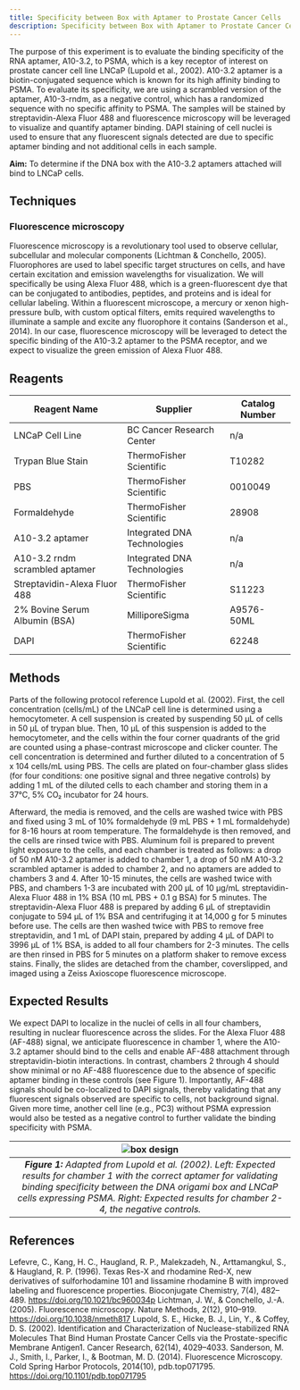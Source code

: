 ```yaml
---
title: Specificity between Box with Aptamer to Prostate Cancer Cells
description: Specificity between Box with Aptamer to Prostate Cancer Cells
---
```



The purpose of this experiment is to evaluate the binding specificity of the RNA aptamer, A10-3.2, to PSMA, which is a key receptor of interest on prostate cancer cell line LNCaP (Lupold et al., 2002). A10-3.2 aptamer is a biotin-conjugated sequence which is known for its high affinity binding to PSMA. To evaluate its specificity, we are using a scrambled version of the aptamer, A10-3-rndm, as a negative control, which has a randomized sequence with no specific affinity to PSMA. The samples will be stained by streptavidin-Alexa Fluor 488 and fluorescence microscopy will be leveraged to visualize and quantify aptamer binding. DAPI staining of cell nuclei is used to ensure that any fluorescent signals detected are due to specific aptamer binding and not additional cells in each sample.

**Aim:** To determine if the DNA box with the A10-3.2 aptamers attached will bind to LNCaP cells.

## Techniques

### Fluorescence microscopy

Fluorescence microscopy is a revolutionary tool used to observe cellular, subcellular and molecular components (Lichtman & Conchello, 2005). Fluorophores are used to label specific target structures on cells, and have certain excitation and emission wavelengths for visualization. We will specifically be using Alexa Fluor 488, which is a green-fluorescent dye that can be conjugated to antibodies, peptides, and proteins and is ideal for cellular labeling. Within a fluorescent microscope, a mercury or xenon high-pressure bulb, with custom optical filters, emits required wavelengths to illuminate a sample and excite any fluorophore it contains (Sanderson et al., 2014). In our case, fluorescence microscopy will be leveraged to detect the specific binding of the A10-3.2 aptamer to the PSMA receptor, and we expect to visualize the green emission of Alexa Fluor 488.

## Reagents

| Reagent Name                   | Supplier                    | Catalog Number |
| ------------------------------ | --------------------------- | -------------- |
| LNCaP Cell Line                | BC Cancer Research Center   | n/a            |
| Trypan Blue Stain              | ThermoFisher Scientific     | T10282         |
| PBS                            | ThermoFisher Scientific     | 0010049        |
| Formaldehyde                   | ThermoFisher Scientific     | 28908          |
| A10-3.2 aptamer                | Integrated DNA Technologies | n/a            |
| A10-3.2 rndm scrambled aptamer | Integrated DNA Technologies | n/a            |
| Streptavidin-Alexa Fluor 488   | ThermoFisher Scientific     | S11223         |
| 2% Bovine Serum Albumin (BSA)  | MilliporeSigma              | A9576-50ML     |
| DAPI                           | ThermoFisher Scientific     | 62248          |

## Methods

Parts of the following protocol reference Lupold et al. (2002). First, the cell concentration (cells/mL) of the LNCaP cell line is determined using a hemocytometer. A cell suspension is created by suspending 50 µL of cells in 50 µL of trypan blue. Then, 10 µL of this suspension is added to the hemocytometer, and the cells within the four corner quadrants of the grid are counted using a phase-contrast microscope and clicker counter. The cell concentration is determined and further diluted to a concentration of 5 x 104 cells/mL using PBS. The cells are plated on four-chamber glass slides (for four conditions: one positive signal and three negative controls) by adding 1 mL of the diluted cells to each chamber and storing them in a 37°C, 5% CO₂ incubator for 24 hours.

Afterward, the media is removed, and the cells are washed twice with PBS and fixed using 3 mL of 10% formaldehyde (9 mL PBS + 1 mL formaldehyde) for 8-16 hours at room temperature. The formaldehyde is then removed, and the cells are rinsed twice with PBS. Aluminum foil is prepared to prevent light exposure to the cells, and each chamber is treated as follows: a drop of 50 nM A10-3.2 aptamer is added to chamber 1, a drop of 50 nM A10-3.2 scrambled aptamer is added to chamber 2, and no aptamers are added to chambers 3 and 4. After 10-15 minutes, the cells are washed twice with PBS, and chambers 1-3 are incubated with 200 µL of 10 µg/mL streptavidin-Alexa Fluor 488 in 1% BSA (10 mL PBS + 0.1 g BSA) for 5 minutes. The streptavidin-Alexa Fluor 488 is prepared by adding 6 µL of streptavidin conjugate to 594 µL of 1% BSA and centrifuging it at 14,000 g for 5 minutes before use. The cells are then washed twice with PBS to remove free streptavidin, and 1 mL of DAPI stain, prepared by adding 4 µL of DAPI to 3996 µL of 1% BSA, is added to all four chambers for 2-3 minutes. The cells are then rinsed in PBS for 5 minutes on a platform shaker to remove excess stains. Finally, the slides are detached from the chamber, coverslipped, and imaged using a Zeiss Axioscope fluorescence microscope.

## Expected Results

We expect DAPI to localize in the nuclei of cells in all four chambers, resulting in nuclear fluorescence across the slides. For the Alexa Fluor 488 (AF-488) signal, we anticipate fluorescence in chamber 1, where the A10-3.2 aptamer should bind to the cells and enable AF-488 attachment through streptavidin-biotin interactions. In contrast, chambers 2 through 4 should show minimal or no AF-488 fluorescence due to the absence of specific aptamer binding in these controls (see Figure 1). Importantly, AF-488 signals should be co-localized to DAPI signals, thereby validating that any fluorescent signals observed are specific to cells, not background signal. Given more time, another cell line (e.g., PC3) without PSMA expression would also be tested as a negative control to further validate the binding specificity with PSMA.

|                                                                                    <div className='flex flex-row justify-center'>![box design](../../../../assets/cell_binding_res.png) </div>                                                                                     |
| :--------------------------------------------------------------------------------------------------------------------------------------------------------------------------------------------------------------------------------------------------------------------------------: |
| **_Figure 1:_** _Adapted from Lupold et al. (2002). Left: Expected results for chamber 1 with the correct aptamer for validating binding specificity between the DNA origami box and LNCaP cells expressing PSMA. Right: Expected results for chamber 2-4, the negative controls._ |

## References

<ReferenceList>

Lefevre, C., Kang, H. C., Haugland, R. P., Malekzadeh, N., Arttamangkul, S., & Haugland, R. P. (1996). Texas Res-X and rhodamine Red-X, new derivatives of sulforhodamine 101 and lissamine rhodamine B with improved labeling and fluorescence properties. Bioconjugate Chemistry, 7(4), 482–489. https://doi.org/10.1021/bc960034p
Lichtman, J. W., & Conchello, J.-A. (2005). Fluorescence microscopy. Nature Methods, 2(12), 910–919. https://doi.org/10.1038/nmeth817
Lupold, S. E., Hicke, B. J., Lin, Y., & Coffey, D. S. (2002). Identification and Characterization of Nuclease-stabilized RNA Molecules That Bind Human Prostate Cancer Cells via the Prostate-specific Membrane Antigen1. Cancer Research, 62(14), 4029–4033.
Sanderson, M. J., Smith, I., Parker, I., & Bootman, M. D. (2014). Fluorescence Microscopy. Cold Spring Harbor Protocols, 2014(10), pdb.top071795. https://doi.org/10.1101/pdb.top071795

</ReferenceList>

